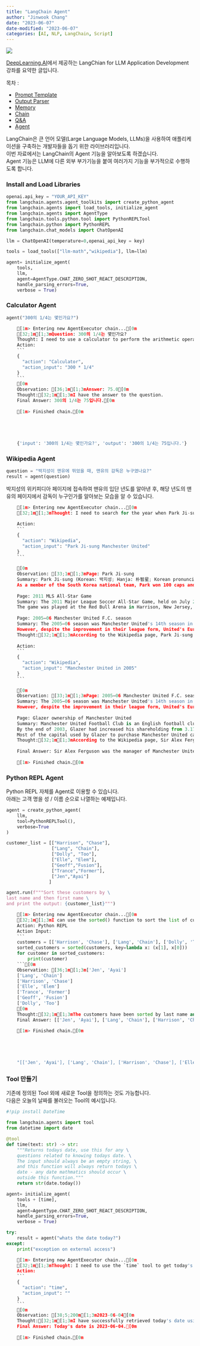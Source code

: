 ```yaml
---
title: "LangChain Agent"
author: "Jinwook Chang"
date: "2023-06-07"
date-modified: "2023-06-07"
categories: [AI, NLP, LangChain, Script]
---
```


![](../../others/prompt.png)


[DeepLearning.AI](https://www.deeplearning.ai/)에서 제공하는 LangChian for LLM Application Development 강좌를 요약한 글입니다.

목차 :

* [Prompt Template](../langchain-prompt-template/)
* [Output Parser](../langchain-output-parser/)
* [Memory](../langchain-memory/)
* [Chain](../langchain-chains/)
* [Q&A](../langchain-qna)
* [Agent](../langchain-agent)

LangChain은 큰 언어 모델(Large Language Models, LLMs)을 사용하여 애플리케이션을 구축하는 개발자들을 돕기 위한 라이브러리입니다. \
이번 자료에서는 LangChain의 Agent 기능을 알아보도록 하겠습니다. \
Agent 기능은 LLM에 다른 외부 부가기능을 붙여 여러가지 기능을 부가적으로 수행하도록 합니다.

### Install and Load Libraries

```python
openai.api_key = "YOUR_API_KEY"
from langchain.agents.agent_toolkits import create_python_agent
from langchain.agents import load_tools, initialize_agent
from langchain.agents import AgentType
from langchain.tools.python.tool import PythonREPLTool
from langchain.python import PythonREPL
from langchain.chat_models import ChatOpenAI
```


```python
llm = ChatOpenAI(temperature=0,openai_api_key = key)
```


```python
tools = load_tools(["llm-math","wikipedia"], llm=llm)
```


```python
agent= initialize_agent(
    tools, 
    llm, 
    agent=AgentType.CHAT_ZERO_SHOT_REACT_DESCRIPTION,
    handle_parsing_errors=True,
    verbose = True)
```

### Calculator Agent

```python
agent("300의 1/4는 몇인가요?")
```

    
```python   
    [1m> Entering new AgentExecutor chain...[0m
    [32;1m[1;3mQuestion: 300의 1/4는 몇인가요?
    Thought: I need to use a calculator to perform the arithmetic operation.
    Action:
    ```
    {
      "action": "Calculator",
      "action_input": "300 * 1/4"
    }
    ```
    [0m
    Observation: [36;1m[1;3mAnswer: 75.0[0m
    Thought:[32;1m[1;3mI have the answer to the question.
    Final Answer: 300의 1/4는 75입니다.[0m
    
    [1m> Finished chain.[0m





    {'input': '300의 1/4는 몇인가요?', 'output': '300의 1/4는 75입니다.'}

```
### Wikipedia Agent

```python
question = "박지성이 맨유에 뛰었을 때, 맨유의 감독은 누구였나요?"
result = agent(question) 
```

박지성의 위키피디아 페이지에 접속하여 맨유의 입단 년도를 알아낸 후, 해당 년도의 맨유의 페이지에서 감독이 누구인가를 알아보는 모습을 알 수 있습니다.
    
```python 
    [1m> Entering new AgentExecutor chain...[0m
    [32;1m[1;3mThought: I need to search for the year when Park Ji-sung joined Manchester United to find out who the manager was at that time.
    
    Action:
    ```
    {
      "action": "Wikipedia",
      "action_input": "Park Ji-sung Manchester United"
    }
    ```
    
    [0m
    Observation: [33;1m[1;3mPage: Park Ji-sung
    Summary: Park Ji-sung (Korean: 박지성; Hanja: 朴智星; Korean pronunciation: [pak̚.t͈ɕi.sʌŋ]; born 30 March 1981) is a South Korean former professional footballer who played as a midfielder. Born in the South Korean capital Seoul, Park is one of the most successful Asian players in football history, having won 19 trophies in his career. He is the first Asian footballer to have won the UEFA Champions League, to play in a UEFA Champions League final, as well as the first Asian to have won the FIFA Club World Cup. Park was able to play anywhere across the midfield and was noted for his exceptional fitness level, discipline, work ethic and off-the-ball movement. His remarkable endurance levels earned him the nickname "Three-Lung" Park.Park began his football career in his native South Korea and played for the Myongji University team before moving to Japan to play for Kyoto Purple Sanga. After Park's national team manager Guus Hiddink moved back to the Netherlands to manage PSV Eindhoven, Park followed him to the Dutch side a year later. After PSV reached the semi-finals of the 2004–05 UEFA Champions League, Park's talents were recognised by Manchester United manager Sir Alex Ferguson and he signed Park for a fee of around £4 million in July 2005. In his time at United, his honours included four Premier League titles, the 2007–08 UEFA Champions League, and the 2008 FIFA Club World Cup. He moved to Queens Park Rangers in July 2012 after suffering a reduction in his number of appearances for Manchester United the previous season. However, an injury-interrupted season with QPR, combined with the club's relegation, led to Park rejoining PSV on loan for the 2013–14 season.
    As a member of the South Korea national team, Park won 100 caps and scored 13 goals. He was a member of the team that finished fourth at the 2002 FIFA World Cup, and also represented his nation at the 2006 FIFA World Cup and the 2010 FIFA World Cup. At the World Cup, he was named man of the match four times, the most of any Asian player, and is currently South Korea's joint all-time leading World Cup goalscorer with three goals alongside Ahn Jung-hwan and Son Heung-min, having scored in three consecutive tournaments.
    
    Page: 2011 MLS All-Star Game
    Summary: The 2011 Major League Soccer All-Star Game, held on July 27, 2011, was the 16th annual Major League Soccer All-Star Game, a soccer match involving all-stars from Major League Soccer. The MLS All-Stars faced Manchester United of the English Premier League for the second year running in the eighth MLS All-Star Game to feature international opposition. Manchester United won the game 4–0 with goals from Anderson, Park Ji-Sung, Dimitar Berbatov and Danny Welbeck.
    The game was played at the Red Bull Arena in Harrison, New Jersey, making it the first MLS All-Star Game to be played in the New York metropolitan area since 1997.
    
    Page: 2005–06 Manchester United F.C. season
    Summary: The 2005–06 season was Manchester United's 14th season in the Premier League, and their 31st consecutive season in the top division of English football.After having finished in third place in both of the previous two seasons, the Red Devils improved slightly to finish the 2005–06 season in second place, despite finishing 8 points off the lead.
    However, despite the improvement in their league form, United's European form took a massive blow, with the club failing to reach the knockout stage of the UEFA Champions League for the first time since 1994–95. The club fared better in the FA Cup, reaching the Fifth Round, but their real success came in the League Cup, in which they beat Wigan Athletic 4–0 in the final. United became the first club in Premier League history to score 1,000 goals, a milestone reached on 29 October in the 4–1 defeat to Middlesbrough at the Riverside, with Cristiano Ronaldo scoring the goal.The 2005–06 season also saw the departure of club captain Roy Keane, who had been at Old Trafford since 1993. Keane played his la[0m
    Thought:[32;1m[1;3mAccording to the Wikipedia page, Park Ji-sung joined Manchester United in July 2005 for a fee of around £4 million. Therefore, I need to find out who the manager of Manchester United was in July 2005.
    
    Action:
    ```
    {
      "action": "Wikipedia",
      "action_input": "Manchester United in 2005"
    }
    ```
    
    [0m
    Observation: [33;1m[1;3mPage: 2005–06 Manchester United F.C. season
    Summary: The 2005–06 season was Manchester United's 14th season in the Premier League, and their 31st consecutive season in the top division of English football.After having finished in third place in both of the previous two seasons, the Red Devils improved slightly to finish the 2005–06 season in second place, despite finishing 8 points off the lead.
    However, despite the improvement in their league form, United's European form took a massive blow, with the club failing to reach the knockout stage of the UEFA Champions League for the first time since 1994–95. The club fared better in the FA Cup, reaching the Fifth Round, but their real success came in the League Cup, in which they beat Wigan Athletic 4–0 in the final. United became the first club in Premier League history to score 1,000 goals, a milestone reached on 29 October in the 4–1 defeat to Middlesbrough at the Riverside, with Cristiano Ronaldo scoring the goal.The 2005–06 season also saw the departure of club captain Roy Keane, who had been at Old Trafford since 1993. Keane played his last game for the club on 18 September 2005 in a goalless draw with Liverpool, but was forced to withdraw from the match only a couple of minutes before full-time. It was later revealed that Keane had picked up a foot injury and he eventually left the club for his boyhood team Celtic on 18 November 2005. Keane was subsequently replaced as captain by his deputy, Gary Neville. On 25 November 2005, just seven days after Keane left the club, United fans were plunged into mourning by the death of legendary former player George Best, who died at age 59.
    
    Page: Glazer ownership of Manchester United
    Summary: Manchester United Football Club is an English football club based in Old Trafford, Greater Manchester. The club was formed as Newton Heath LYR Football Club, the works team of the Lancashire and Yorkshire Railway depot in Newton Heath, in 1878. The club split from the railway company in 1892 and remained under private ownership for almost 100 years, changing its name to Manchester United after being saved from bankruptcy in 1902. The club was the subject of takeover bids from media tycoon Robert Maxwell in 1984 and property trader Michael Knighton in 1989, before going public in 1991; they received another takeover bid from Rupert Murdoch's BSkyB corporation in 1998 before Malcolm Glazer's stake was announced in September 2003.
    By the end of 2003, Glazer had increased his shareholding from 3.17% to around 15%, which he almost doubled in the year up to October 2004. His acquisition of John Magnier and J. P. McManus's 28.7% stake in May 2005 pushed his own up to around 57%, well over the 30% threshold that would force him to launch a takeover bid. A few days later, he took control of 75% of the club's shares, allowing him to delist the company from the London Stock Exchange, and within a month, the Glazers took 98% ownership of the club via their Red Football parent company, forcing a squeeze-out of the remaining 2%. The final purchase price of the club totalled almost £800 million.
    Most of the capital used by Glazer to purchase Manchester United came in the form of loans, the majority of which were secured against the club's assets, incurring interest payments of over £60 million per annum. The remainder came in the form of PIK loans (payment in kind loans), which were later sold to hedge funds. Manchester United was not liable for the PIKs, which were held by Red Football Joint Venture and were secured on that company's shares in Red Football (and thus the club). The interest on the PIKs rolled up at 14.25% per annum. Despite this, the Glazers did not pay down any of the PIK loans in the first five years they owned the club. In January 2010, the club carried out a successful £500 million bond issue, and by March 2010, the PIKs stood at around £207 million. The PIKs were eventually paid off in November 2010 by unspecified means. In August 2012, as p[0m
    Thought:[32;1m[1;3mAccording to the Wikipedia page, Sir Alex Ferguson was the manager of Manchester United in July 2005 when Park Ji-sung joined the team.
    
    Final Answer: Sir Alex Ferguson was the manager of Manchester United when Park Ji-sung joined the team in July 2005.[0m
    
    [1m> Finished chain.[0m
```



### Python REPL Agent

Python REPL 자체를 Agent로 이용할 수 있습니다. \
아래는 고객 명을 성 / 이름 순으로 나열하는 예제입니다.


```python
agent = create_python_agent(
    llm,
    tool=PythonREPLTool(),
    verbose=True
)
```


```python
customer_list = [["Harrison", "Chase"], 
                 ["Lang", "Chain"],
                 ["Dolly", "Too"],
                 ["Elle", "Elem"], 
                 ["Geoff","Fusion"], 
                 ["Trance","Former"],
                 ["Jen","Ayai"]
                ]
```


```python
agent.run(f"""Sort these customers by \
last name and then first name \
and print the output: {customer_list}""") 
```

    
```python    
    [1m> Entering new AgentExecutor chain...[0m
    [32;1m[1;3mI can use the sorted() function to sort the list of customers by last name and then first name. I will need to provide a key function to sorted() that returns a tuple of the last name and first name in that order.
    Action: Python REPL
    Action Input:
    ```
    customers = [['Harrison', 'Chase'], ['Lang', 'Chain'], ['Dolly', 'Too'], ['Elle', 'Elem'], ['Geoff', 'Fusion'], ['Trance', 'Former'], ['Jen', 'Ayai']]
    sorted_customers = sorted(customers, key=lambda x: (x[1], x[0]))
    for customer in sorted_customers:
        print(customer)
    ```[0m
    Observation: [36;1m[1;3m['Jen', 'Ayai']
    ['Lang', 'Chain']
    ['Harrison', 'Chase']
    ['Elle', 'Elem']
    ['Trance', 'Former']
    ['Geoff', 'Fusion']
    ['Dolly', 'Too']
    [0m
    Thought:[32;1m[1;3mThe customers have been sorted by last name and then first name, and the output has been printed. 
    Final Answer: [['Jen', 'Ayai'], ['Lang', 'Chain'], ['Harrison', 'Chase'], ['Elle', 'Elem'], ['Trance', 'Former'], ['Geoff', 'Fusion'], ['Dolly', 'Too']][0m
    
    [1m> Finished chain.[0m





    "[['Jen', 'Ayai'], ['Lang', 'Chain'], ['Harrison', 'Chase'], ['Elle', 'Elem'], ['Trance', 'Former'], ['Geoff', 'Fusion'], ['Dolly', 'Too']]"

```


### Tool 만들기

기존에 정의된 Tool 외에 새로운 Tool을 정의하는 것도 가능합니다. \
다음은 오늘의 날짜를 불러오는 Tool의 예시입니다.


```python
#!pip install DateTime
```


```python
from langchain.agents import tool
from datetime import date
```


```python
@tool
def time(text: str) -> str:
    """Returns todays date, use this for any \
    questions related to knowing todays date. \
    The input should always be an empty string, \
    and this function will always return todays \
    date - any date mathmatics should occur \
    outside this function."""
    return str(date.today())
```


```python
agent= initialize_agent(
    tools + [time], 
    llm, 
    agent=AgentType.CHAT_ZERO_SHOT_REACT_DESCRIPTION,
    handle_parsing_errors=True,
    verbose = True)
```

```python
try:
    result = agent("whats the date today?") 
except: 
    print("exception on external access")
```

    
```python
    [1m> Entering new AgentExecutor chain...[0m
    [32;1m[1;3mThought: I need to use the `time` tool to get today's date.
    Action:
    ```
    {
      "action": "time",
      "action_input": ""
    }
    ```
    [0m
    Observation: [38;5;200m[1;3m2023-06-04[0m
    Thought:[32;1m[1;3mI have successfully retrieved today's date using the `time` tool.
    Final Answer: Today's date is 2023-06-04.[0m
    
    [1m> Finished chain.[0m
```

